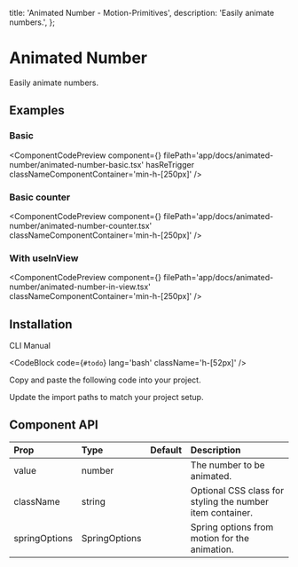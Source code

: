   title: 'Animated Number - Motion-Primitives',
  description: 'Easily animate numbers.',
};


# Animated Number

Easily animate numbers.

## Examples

### Basic

<ComponentCodePreview
  component={<AnimatedNumberBasic />}
  filePath='app/docs/animated-number/animated-number-basic.tsx'
  hasReTrigger
  classNameComponentContainer='min-h-[250px]'
/>

### Basic counter

<ComponentCodePreview
  component={<AnimatedNumberCounter />}
  filePath='app/docs/animated-number/animated-number-counter.tsx'
  classNameComponentContainer='min-h-[250px]'
/>

### With useInView

<ComponentCodePreview
  component={<AnimatedNumberInView />}
  filePath='app/docs/animated-number/animated-number-in-view.tsx'
  classNameComponentContainer='min-h-[250px]'
/>

## Installation

<Tabs defaultValue="cli">

<TabsList>
  <TabsTrigger value='cli'>CLI</TabsTrigger>
  <TabsTrigger value='manual'>Manual</TabsTrigger>
</TabsList>

<TabsContent value="cli">

<CodeBlock code={`#todo`} lang='bash' className='h-[52px]' />

</TabsContent>

<TabsContent value="manual">

<Steps>

<Step>Copy and paste the following code into your project.</Step>

<CodeBlock filePath='components/core/animated-number.tsx' />

<Step>Update the import paths to match your project setup.</Step>

</Steps>

</TabsContent>

</Tabs>

## Component API

| Prop          | Type          | Default | Description                                               |
| :------------ | :------------ | :------ | :-------------------------------------------------------- |
| value         | number        |         | The number to be animated.                                |
| className     | string        |         | Optional CSS class for styling the number item container. |
| springOptions | SpringOptions |         | Spring options from motion for the animation.             |
